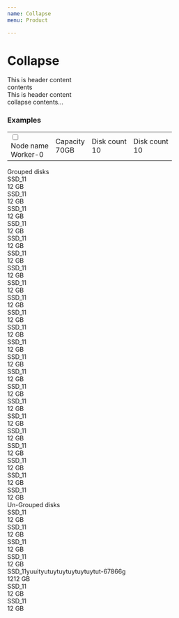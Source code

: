 ```yaml
---
name: Collapse
menu: Product

---
```


# Collapse

<Playground>
  <div class="dc-collapse">
  <div class="collapse-item">
    <div class="collapse-header">
        This is header content
        <div class="collapse-arrow">
          <i class="fa fa-chevron-down" aria-hidden="true"></i>
        </div>
      </div>
    <div class="collapse-content">
      contents
    </div>
  </div>
    <div class="collapse-item show">
      <div class="collapse-header">
          This is header content
          <div class="collapse-arrow">
            <i class="fa fa-chevron-up" aria-hidden="true"></i>
          </div>
        </div>
      <div class="collapse-content">
        collapse contents...
      </div>
    </div>
  </div>
</Playground>


### Examples

<div class="collapse">
  <div class="collapse-item show">
    <div class="collapse-header">
      <table class="w-100">
        <tr>
          <td>
            <div class="d-inline-flex flex-row align-items-center">
              <div class="custom-control custom-checkbox mr-4">
                <input type="checkbox" class="custom-control-input" id="customCheck2"/>
                <label class="custom-control-label" for="customCheck2"></label>
              </div>
              <div>
                <div class="mb-2 text-muted">Node name</div>
                <div class="font-weight-bold">Worker-0</div>
              </div>
            </div>
          </td>
          <td>
            <div class="mb-2 text-muted">Capacity</div>
          <div class="font-weight-bold">70GB</div>
          </td>
          <td>
            <div class="mb-2 text-muted">Disk count</div>
            <div class="font-weight-bold">10</div>
          </td>
          <td>
            <div class="mb-2 text-muted">Disk count</div>
            <div class="font-weight-bold">10</div>
          </td>
        </tr>
      </table>
        <div class="collapse-arrow">
          <i class="fa fa-chevron-up" aria-hidden="true"></i>
        </div>
      </div>
    <div class="collapse-content">
      <div>
        <span>Grouped disks</span>
      </div>
      <div class="block-disks-wrapper">
        <div class="block-disks block-disks-grouped">
          <div class="block-disks-item">
            <div class="block-disks-item__lable">SSD_11</div>
            <div class="block-disks-item__capacity">12 GB</div>
          </div>
          <div class="block-disks-item">
            <div class="block-disks-item__lable">SSD_11</div>
            <div class="block-disks-item__capacity">12 GB</div>
          </div>
        </div>
        <div class="block-disks block-disks-grouped">
          <div class="block-disks-item">
            <div class="block-disks-item__lable">SSD_11</div>
            <div class="block-disks-item__capacity">12 GB</div>
          </div>
          <div class="block-disks-item">
            <div class="block-disks-item__lable">SSD_11</div>
            <div class="block-disks-item__capacity">12 GB</div>
          </div>
        </div>
        <div class="block-disks block-disks-grouped">
          <div class="block-disks-item">
            <div class="block-disks-item__lable">SSD_11</div>
            <div class="block-disks-item__capacity">12 GB</div>
          </div>
          <div class="block-disks-item">
            <div class="block-disks-item__lable">SSD_11</div>
            <div class="block-disks-item__capacity">12 GB</div>
          </div>
        </div>
        <div class="block-disks block-disks-grouped">
          <div class="block-disks-item">
            <div class="block-disks-item__lable">SSD_11</div>
            <div class="block-disks-item__capacity">12 GB</div>
          </div>
          <div class="block-disks-item">
            <div class="block-disks-item__lable">SSD_11</div>
            <div class="block-disks-item__capacity">12 GB</div>
          </div>
        </div>
        <div class="block-disks block-disks-grouped">
          <div class="block-disks-item">
            <div class="block-disks-item__lable">SSD_11</div>
            <div class="block-disks-item__capacity">12 GB</div>
          </div>
          <div class="block-disks-item">
            <div class="block-disks-item__lable">SSD_11</div>
            <div class="block-disks-item__capacity">12 GB</div>
          </div>
        </div>
        <div class="block-disks block-disks-grouped">
          <div class="block-disks-item">
            <div class="block-disks-item__lable">SSD_11</div>
            <div class="block-disks-item__capacity">12 GB</div>
          </div>
          <div class="block-disks-item">
            <div class="block-disks-item__lable">SSD_11</div>
            <div class="block-disks-item__capacity">12 GB</div>
          </div>
        </div>
        <div class="block-disks block-disks-grouped">
          <div class="block-disks-item">
            <div class="block-disks-item__lable">SSD_11</div>
            <div class="block-disks-item__capacity">12 GB</div>
          </div>
          <div class="block-disks-item">
            <div class="block-disks-item__lable">SSD_11</div>
            <div class="block-disks-item__capacity">12 GB</div>
          </div>
        </div>
        <div class="block-disks block-disks-grouped">
          <div class="block-disks-item">
            <div class="block-disks-item__lable">SSD_11</div>
            <div class="block-disks-item__capacity">12 GB</div>
          </div>
          <div class="block-disks-item">
            <div class="block-disks-item__lable">SSD_11</div>
            <div class="block-disks-item__capacity">12 GB</div>
          </div>
        </div>
        <div class="block-disks block-disks-grouped">
          <div class="block-disks-item">
            <div class="block-disks-item__lable">SSD_11</div>
            <div class="block-disks-item__capacity">12 GB</div>
          </div>
          <div class="block-disks-item">
            <div class="block-disks-item__lable">SSD_11</div>
            <div class="block-disks-item__capacity">12 GB</div>
          </div>
        </div>
        <div class="block-disks block-disks-grouped">
          <div class="block-disks-item">
            <div class="block-disks-item__lable">SSD_11</div>
            <div class="block-disks-item__capacity">12 GB</div>
          </div>
          <div class="block-disks-item">
            <div class="block-disks-item__lable">SSD_11</div>
            <div class="block-disks-item__capacity">12 GB</div>
          </div>
        </div>
        <div class="block-disks block-disks-grouped">
          <div class="block-disks-item">
            <div class="block-disks-item__lable">SSD_11</div>
            <div class="block-disks-item__capacity">12 GB</div>
          </div>
          <div class="block-disks-item">
            <div class="block-disks-item__lable">SSD_11</div>
            <div class="block-disks-item__capacity">12 GB</div>
          </div>
        </div>
    </div>
    <div class="mt-4">
      <span>Un-Grouped disks</span>
    </div>
    <div class="block-disks">
      <div class="block-disks-item">
        <div class="block-disks-item__lable">SSD_11</div>
        <div class="block-disks-item__capacity">12 GB</div>
      </div>
      <div class="block-disks-item">
        <div class="block-disks-item__lable">SSD_11</div>
        <div class="block-disks-item__capacity">12 GB</div>
      </div>
      <div class="block-disks-item">
        <div class="block-disks-item__lable">SSD_11</div>
        <div class="block-disks-item__capacity">12 GB</div>
      </div>
      <div class="block-disks-item">
        <div class="block-disks-item__lable">SSD_11</div>
        <div class="block-disks-item__capacity">12 GB</div>
      </div>
      <div class="block-disks-item">
        <div class="block-disks-item__lable">SSD_11yuuityutuytuytuytuytuytut-67866g</div>
        <div class="block-disks-item__capacity">1212 GB</div>
      </div>
      <div class="block-disks-item">
        <div class="block-disks-item__lable">SSD_11</div>
        <div class="block-disks-item__capacity">12 GB</div>
      </div>
      <div class="block-disks-item">
        <div class="block-disks-item__lable">SSD_11</div>
        <div class="block-disks-item__capacity">12 GB</div>
      </div>
    </div>
  </div>
</div>
</div>
